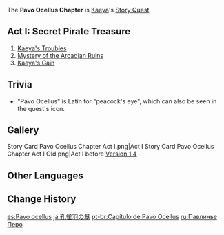 {{Chapter Infobox
|character       = Kaeya
|short           = Pavo Ocellus
|act1            = Secret Pirate Treasure
|ARReq1          = 5
|archonQuestReq1 = Prologue Act I: [[The Outlander Who Caught the Wind]]
}}
The '''Pavo Ocellus Chapter''' is [[Kaeya]]'s [[Story Quest]].

==Act I: Secret Pirate Treasure==
{{Main|Secret Pirate Treasure}}
#[[Kaeya's Troubles]]
#[[Mystery of the Arcadian Ruins]]
#[[Kaeya's Gain]]

==Trivia==
* "Pavo Ocellus" is Latin for "peacock's eye", which can also be seen in the quest's icon.

==Gallery==
<gallery>
Story Card Pavo Ocellus Chapter Act I.png|Act I
Story Card Pavo Ocellus Chapter Act I Old.png|Act I before [[Version 1.4]]
</gallery>

==Other Languages==
{{Other Languages
|en      = Pavo Ocellus Chapter
|zhs     = 孔雀羽之章
|zhs_rm  = Kǒngquè Yǔ zhī Zhāng
|zht     = 孔雀羽之章
|zht_rm  = Kǒngquè Yǔ zhī Zhāng
|zh_tl   = Chapter of the Peacock Feather
|ja      = 孔雀羽の章
|ja_rm   = Kujaku U no Shou
|ja_tl   = Chapter of the Peacock Feather
|ko      = 공작의 장
|ko_rm   = Gongjak-ui Jang
|ko_tl   = Peacock Chapter
|es      = Pavo ocellus
|fr      = Pavo Ocellus
|ru      = Павлинье Перо
|ru_tl   = Peacock Feather
|th      = บทแห่งขนนกยูง
|th_rm   = Bot Haeng Khon Nokyung
|th_tl   = Chapter of the Peacock Feather
|vi      = Chương Khổng Tước Vũ
|vi_tl   = 
|de      = Pavo Ocellus
|id      = Chapter Pavo Ocellus
|pt      = Pavo Ocellus
|tr      = 
|tr_tl   = 
|it      = 
|it_tl   = 
}}

==Change History==
{{Change History|1.0}}

[[es:Pavo ocellus]]
[[ja:孔雀羽の章]]
[[pt-br:Capítulo de Pavo Ocellus]]
[[ru:Павлинье Перо]]